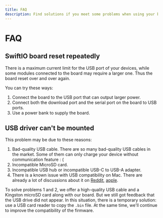 ```yaml
---
title: FAQ
description: Find solutions if you meet some problems when using your board.
---
```


# FAQ

## SwiftIO board reset repeatedly

There is a maximum current limit for the USB port of your devices, while some modules connected to the board may require a larger one. Thus the board reset over and over again.

You can try these ways:

1. Connect the board to the USB port that can output larger power.
2. Connect both the download port and the serial port on the board to USB ports.
3. Use a power bank to supply the board.

## USB driver can't be mounted

This problem may be due to these reasons:

1. Bad-quality USB cable. There are so many bad-quality USB cables in the market. Some of them can only charge your device without communication feature : (
2. Incompatible MicroSD card.
3. Incompatible USB hub or incompatible USB-C to USB-A adapter.
4. There is a known issue with USB compatibility on Mac. There are already a lot of discussions about it on [Reddit](https://www.reddit.com/r/mac/comments/gp5b1z/usb_20_issues_on_new_macbook_pro_13_2020/), [apple](https://discussions.apple.com/thread/251356598).

To solve problems 1 and 2, we offer a high-quality USB cable and a Kingston microSD card along with our board. But we still got feedback that the USB drive did not appear. In this situation, there is a temporary solution: use a USB card reader to copy the `.bin` file. At the same time, we'll continue to improve the compatibility of the firmware.
